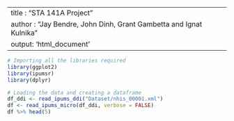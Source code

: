 ----
title : "STA 141A Project"
author : "Jay Bendre, John Dinh, Grant Gambetta and Ignat Kulnika"
output: 'html_document'
----

```r
# Importing all the libraries required
library(ggplot2)
library(ipumsr)
library(dplyr)
```

```r
# Loading the data and creating a dataframe
df_ddi <- read_ipums_ddi("Dataset/nhis_00001.xml")
df <- read_ipums_micro(df_ddi, verbose = FALSE)
df %>% head(5)
```